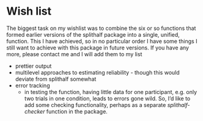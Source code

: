 # Wish list

The biggest task on my wishlist was to combine the six or so functions that formed earlier versions of the splithalf package into a single, unified, function. This I have achieved, so in no particular order I have some things I still want to achieve with this package in future versions. If you have any more, please contact me and I will add them to my list

* prettier output
* multilevel approaches to estimating reliability - though this would deviate from splithalf somewhat
* error tracking
    * in testing the function, having little data for one participant, e.g. only two trials in one condition, leads to errors gone wild. So, I'd like to add some checking functionality, perhaps as a separate _splithalf-checker_ function in the package. 
